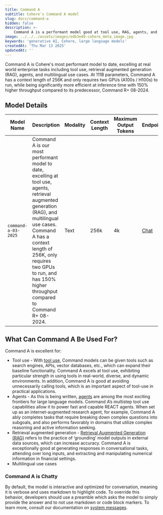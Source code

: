```yaml
---
title: Command A
subtitle: Cohere's Command A model
slug: docs/command-a
hidden: false
description: >-
    Command A is a performant model good at tool use, RAG, agents, and multilingual use cases. It has 111 billion parameters and a 256k context length.
image: ../../../assets/images/edb3e49-cohere_meta_image.jpg
keywords: 'generative AI, Cohere, large language models'
createdAt: 'Thu Mar 13 2025'
updatedAt: ''
---
```


Command A is Cohere's most performant model to date, excelling at real world enterprise tasks including tool use, retrieval augmented generation (RAG), agents, and multilingual use cases. At 111B parameters, Command A has a context length of 256K and only requires two GPUs (A100s / H100s) to run, while being significantly more efficient at inference time with 150% higher throughput compared to its predecessor, Command R+ 08-2024.

## Model Details
| Model Name               | Description                                                                                                                                                                                                                                                                                                                                                      | Modality          | Context Length | Maximum Output Tokens | Endpoints                                                                                  |
|--------------------------|------------------------------------------------------------------------------------------------------------------------------------------------------------------------------------------------------------------------------------------------------------------------------------------------------------------------------------------------------------------|-------------------|----------------|-----------------------|-------------------------------------------------------------------------------------------|
| `command-a-03-2025`      | Command A is our most performant model to date, excelling at tool use, agents, retrieval augmented generation (RAG), and multilingual use cases. Command A has a context length of 256K, only requires two GPUs to run, and has 150% higher throughput compared to Command R+ 08-2024.                                                                           | Text              | 256k           | 4k                    | [Chat](/reference/chat)|

## What Can Command A Be Used For?
Command A is excellent for:

- Tool use - With [tool use](https://docs.cohere.com/docs/tool-use), Command models can be given tools such as search engines, APIs, vector databases, etc., which can expand their baseline functionality. Command A excels at tool use, exhibiting particular strength in using tools in real-world, diverse, and dynamic environments. In addition, Command A is good at avoiding unnecessarily calling tools, which is an important aspect of tool-use in practical applications.
- Agents - As this is being written, [agents](https://docs.cohere.com/docs/multi-step-tool-use) are among the most exciting frontiers for large language models. Command A’s multistep tool use capabilities allow it to power fast and capable REACT agents. When set up as an internet-augmented research agent, for example, Command A ably completes tasks that require breaking down complex questions into subgoals, and also performs favorably in domains that utilize complex reasoning and active information seeking.
- Retrieval augmented generation - [Retrieval Augmented Generation (RAG)](https://docs.cohere.com/docs/retrieval-augmented-generation-rag) refers to the practice of ‘grounding’ model outputs in external data sources, which can increase accuracy. Command A is exceptionally good at generating responses in conversational tasks, attending over long inputs, and extracting and manipulating numerical information in financial settings.
- Multilingual use cases

### Command A is Chatty
By default, the model is interactive and optimized for conversation, meaning it is verbose and uses markdown to highlight code. To override this behavior, developers should use a preamble which asks the model to simply provide the answer and to not use markdown or code block markers. To learn more, consult our documentation on [system messages](https://docs.cohere.com/docs/preambles). 